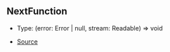 ## NextFunction

- Type: (error: Error \| null, stream: Readable) => void

- [Source](https://github.com/Androz2091/discord-player/blob/e5339f1/packages/discord-player/src/extractors/BaseExtractor.ts#L127)